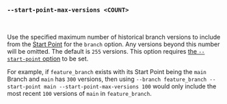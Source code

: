 ### `--start-point-max-versions <COUNT>`

<br />

Use the specified maximum number of historical branch versions to include
from the [Start Point][start point] for the `branch` option.
Any versions beyond this number will be omitted.
The default is `255` versions.
This option requires [the `--start-point` option][start point option] to be set.

For example, if `feature_branch` exists with its Start Point being the `main` Branch
and `main` has `300` versions,
then using `--branch feature_branch --start-point main --start-point-max-versions 100`
would only include the most recent `100` versions of `main` in `feature_branch`.

[start point]: /docs/explanation/benchmarking/#start-point

[start point option]: #--branch-start-point-branch
